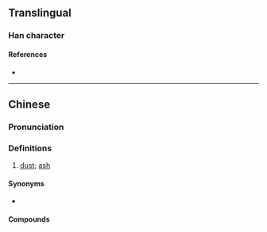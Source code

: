 {{character info}}
==Translingual==

===Han character===
{{Han char|rn=86|rad=火|as=06|sn=10|four=|canj=FOD|ids=⿰火休}}

====References====
* {{Han ref|kx=0669.220|dkj=18992|dj=1078.250|hdz=32200.020|uh=70CC|ud=28876}}

----

==Chinese==
{{zh-forms}}

===Pronunciation===
{{zh-pron
|m=xiū
|mn=hu
|cat=
}}

===Definitions===
{{zh-hanzi}}

# {{lb|zh|Min Nan}} [[dust]]; [[ash]]

====Synonyms====
* {{q|Min Nan}} {{zh-l|火屎}}

====Compounds====
{{zh-der|火烌}}